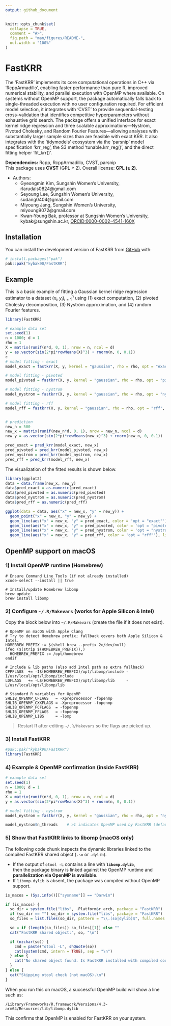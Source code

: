 ```yaml
---
output: github_document
---
```


<!-- README.md is generated from README.Rmd. Please edit that file -->

```r
knitr::opts_chunk$set(
  collapse = TRUE,
  comment = "#>",
  fig.path = "man/figures/README-",
  out.width = "100%"
)
```

# FastKRR

<!-- badges: start -->
<!-- badges: end -->

The 'FastKRR' implements its core computational operations in C++ via 'RcppArmadillo', enabling faster performance than pure R, improved numerical stability, and parallel execution with OpenMP where available. On systems without OpenMP support, the package automatically falls back to single-threaded execution with no user configuration required. For efficient model selection, it integrates with 'CVST' to provide sequential-testing cross-validation that identifies competitive hyperparameters without exhaustive grid search. The package offers a unified interface for exact kernel ridge regression and three scalable approximations—Nyström, Pivoted Cholesky, and Random Fourier Features—allowing analyses with substantially larger sample sizes than are feasible with exact KRR. It also integrates with the 'tidymodels' ecosystem via the 'parsnip' model specification 'krr_reg', the S3 method 'tunable.krr_reg()', and the direct fitting helper 'fit_krr()'.

**Dependencies:** Rcpp, RcppArmadillo, CVST, parsnip  
This package uses **CVST** (GPL ≥ 2). Overall license: **GPL (≥ 2)**.


* Authors: 
  + Gyeongmin Kim, Sungshin Women's University, rlarudals0824@gmail.com
  + Seyoung Lee, Sungshin Women's University, sudang0404@gmail.com
  + Miyoung Jang, Sungshin Women's University, miyoung9072@gmail.com
  + Kwan-Young Bak, professor at Sungshin Women's University, kybak@sungshin.ac.kr, [ORCID:0000-0002-4541-160X](https://orcid.org/0000-0002-4541-160X}{ORCID:0000-0002-4541-160X)

## Installation

You can install the development version of FastKRR from [GitHub](https://github.com/kybak90/FastKRR) with:

```r
# install.packages("pak")
pak::pak("kybak90/FastKRR")
```


<!-- ## Parallelization -->
<!-- Some functions in **FastKRR** support parallel computation via OpenMP. -->
<!-- - On Windows and most Linux systems, OpenMP is available by default, and computations will use multiple threads. -->
<!-- - On macOS, if OpenMP is not installed, the package will run in single-threaded mode automatically. -->

<!-- No special installation steps are required. -->

## Example

This is a basic example of fitting a Gaussian kernel ridge regression estimator to a dataset ${(x_i, y_i)}_{i=1}^n$ using (1) exact computation, (2) pivoted Cholesky decomposition, (3) Nyström approximation, and (4) random Fourier features.

```r
library(FastKRR)

# example data set
set.seed(1)
n = 1000; d = 1
rho = 1
X = matrix(runif(n*d, 0, 1), nrow = n, ncol = d)
y = as.vector(sin(2*pi*rowMeans(X)^3) + rnorm(n, 0, 0.1))
c
# model fitting - exact
model_exact = fastkrr(X, y, kernel = "gaussian", rho = rho, opt = "exact", verbose = FALSE)

# model fitting - pivoted
model_pivoted = fastkrr(X, y, kernel = "gaussian", rho = rho, opt = "pivoted", verbose = FALSE)

# model fitting - nystrom
model_nystrom = fastkrr(X, y, kernel = "gaussian", rho = rho, opt = "nystrom", verbose = FALSE)

# model fitting - rff
model_rff = fastkrr(X, y, kernel = "gaussian", rho = rho, opt = "rff", verbose = FALSE)


# prediction
new_n = 500
new_x = matrix(runif(new_n*d, 0, 1), nrow = new_n, ncol = d)
new_y = as.vector(sin(2*pi*rowMeans(new_x)^3) + rnorm(new_n, 0, 0.1))

pred_exact = pred_krr(model_exact, new_x)
pred_pivoted = pred_krr(model_pivoted, new_x)
pred_nystrom = pred_krr(model_nystrom, new_x)
pred_rff = pred_krr(model_rff, new_x)
```


The visualization of the fitted results is shown below.

```r
library(ggplot2)
data = data.frame(new_x, new_y)
data$pred_exact = as.numeric(pred_exact)
data$pred_pivoted = as.numeric(pred_pivoted)
data$pred_nystrom = as.numeric(pred_nystrom)
data$pred_rff = as.numeric(pred_rff)

ggplot(data = data, aes("x" = new_x, "y" = new_y)) +
  geom_point("x" = new_x, "y" = new_y) +
  geom_line(aes("x" = new_x, "y" = pred_exact, color = 'opt = "exact"'), linewidth=1.2) + 
  geom_line(aes("x" = new_x, "y" = pred_pivoted, color = 'opt = "pivoted"'),linewidth=1.2) + 
  geom_line(aes("x" = new_x, "y" = pred_nystrom, color = 'opt = "nystrom"'), linewidth=1.2) + 
  geom_line(aes("x" = new_x, "y" = pred_rff, color = 'opt = "rff"'), linewidth=1.2)
```


## OpenMP support on macOS

### 1) Install OpenMP runtime (Homebrew)


```
# Ensure Command Line Tools (if not already installed)
xcode-select --install || true

# Install/update Homebrew libomp
brew update
brew install libomp
```

### 2) Configure `~/.R/Makevars` (works for Apple Silicon & Intel)

Copy the block below into `~/.R/Makevars` (create the file if it does not exist).

```
# OpenMP on macOS with Apple Clang 
# Try to detect Homebrew prefix; fallback covers both Apple Silicon & Intel.
HOMEBREW_PREFIX := $(shell brew --prefix 2>/dev/null)
ifeq ($(strip $(HOMEBREW_PREFIX)),)
  HOMEBREW_PREFIX := /opt/homebrew
endif

# Include & lib paths (also add Intel path as extra fallback)
CPPFLAGS  += -I$(HOMEBREW_PREFIX)/opt/libomp/include -I/usr/local/opt/libomp/include
LDFLAGS   += -L$(HOMEBREW_PREFIX)/opt/libomp/lib     -L/usr/local/opt/libomp/lib

# Standard R variables for OpenMP
SHLIB_OPENMP_CFLAGS   = -Xpreprocessor -fopenmp
SHLIB_OPENMP_CXXFLAGS = -Xpreprocessor -fopenmp
SHLIB_OPENMP_FCFLAGS  = -fopenmp
SHLIB_OPENMP_FFLAGS   = -fopenmp
SHLIB_OPENMP_LIBS     = -lomp
```

> Restart R after editing `~/.R/Makevars` so the flags are picked up.

### 3) Install FastKRR

```r
#pak::pak("kybak90/FastKRR")
library(FastKRR)
```

### 4) Example & OpenMP confirmation (inside FastKRR)

```r
# example data set
set.seed(1)
n = 1000; d = 1
rho = 1
X = matrix(runif(n*d, 0, 1), nrow = n, ncol = d)
y = as.vector(sin(2*pi*rowMeans(X)^3) + rnorm(n, 0, 0.1))

# model fitting - nystrom
model_nystrom = fastkrr(X, y, kernel = "gaussian", rho = rho, opt = "nystrom", verbose = FALSE)

model_nystrom$n_threads    # >1 indicates OpenMP used by FastKRR (default 4)

```

### 5) Show that FastKRR links to libomp (macOS only)

The following code chunk inspects the dynamic libraries linked to the compiled
FastKRR shared object (`.so` or `.dylib`).  

- If the output of `otool -L` contains a line with **`libomp.dylib`**,  
  then the package binary is linked against the OpenMP runtime and  
  **parallelization via OpenMP is available**.  
- If `libomp.dylib` is absent, the package was compiled without OpenMP support.

```r
is_macos = (Sys.info()[["sysname"]] == "Darwin")

if (is_macos) {
  so_dir = system.file("libs", .Platform$r_arch, package = "FastKRR")
  if (so_dir == "") so_dir = system.file("libs", package = "FastKRR")
  so_files = list.files(so_dir, pattern = "\\.(so|dylib)$", full.names = TRUE)

  so = if (length(so_files)) so_files[[1]] else ""
  cat("FastKRR shared object:", so, "\n")

  if (nzchar(so)) {
    cmd = paste("otool -L", shQuote(so))
    cat(system(cmd, intern = TRUE), sep = "\n")
  } else {
    cat("No shared object found. Is FastKRR installed with compiled code?\n")
  }
} else {
  cat("Skipping otool check (not macOS).\n")
}
```

When you run this on macOS, a successful OpenMP build will show a line such as:
```
/Library/Frameworks/R.framework/Versions/4.3-arm64/Resources/lib/libomp.dylib
```
This confirms that OpenMP is enabled for FastKRR on your system.

